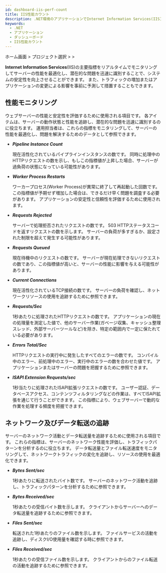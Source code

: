 ```yaml
---
id: dashboard-iis-perf-count
title: IIS性能カウント
description: .NET環境のアプリケーションでInternet Information Services(IIS)の性能と状態をリアルタイムでモニタリングできます。
keywords:
  - .NET
  - アプリケーション
  - ダッシューボード
  - IIS性能カウント
---
```


ホーム画面 &gt; プロジェクト選択 &gt; <Cmdname sid="side_dashboard" className="uitext" /> &gt; <Cmdname sid="side_iisDashboard" className="uitext" />

**Internet Information Services**(IIS)の主要指標をリアルタイムでモニタリングしてサーバーの性能を最適化し、潜在的な問題を迅速に識別することで、システムの安定性を向上させることができます。 また、トラフィックの増加またはアプリケーションの変更による影響を事前に予測して措置することもできます。

<ImgLang img='dotnet-dashboard-iis-perf-count.png' desc='IIS性能カウント' />

## 性能モニタリング

ウェブサーバーの性能と安定性を評価するために使用される項目です。 各アイテムは、サーバーの動作状態と性能を追跡し、潜在的な問題を迅速に識別するのに役立ちます。 運用担当者は、これらの指標をモニタリングして、サーバーの性能を最適化し、問題を解決するためのデータとして参照できます。

- **_Pipeline Instance Count_**

  現在活性化されているパイプラインインスタンスの数です。 同時に処理中のHTTPリクエストの数を示し、もしこの指標値が上昇した場合、サーバーが過負荷の状態になっている可能性があります。

- **_Worker Process Restarts_**

  ワーカープロセス(Worker Process)が異常に終了して再起動した回数です。 この指標値が予期せず増加した場合は、できるだけ早く問題を調査する必要があります。 アプリケーションの安定性と信頼性を評価するために使用されます。

- **_Requests Rejected_**

  サーバーで処理拒否されたリクエストの数です。 503 HTTPステータスコードを返すリクエストの数を示します。 サーバーの負荷が多すぎるか、設定された制限を超えて発生する可能性があります。

- **_Requests Queued_**

  現在待機中のリクエストの数です。 サーバーが現在処理できないリクエストの数であり、この指標値が高いと、サーバーの性能に影響を与える可能性があります。

- **_Current Connections_**

  現在活性化されているTCP接続の数です。 サーバーの負荷を確認し、ネットワークリソースの使用を追跡するために参照できます。

- **_Requests/Sec_**

  1秒あたりに処理されたHTTPリクエストの数です。 アプリケーションの現在の処理量を測定した値で、他のサーバー作業(ガベージ収集、キャッシュ整理スレッド、外部サーバーツールなど)を除き、特定の範囲内で一定に保たれている必要があります。

- **_Errors Total/Sec_**

  HTTPリクエストの実行中に発生したすべてのエラーの数です。 コンパイル中のエラー、前処理中のエラー、実行中のエラーの数を合わせた値です。 アプリケーションまたはサーバーの問題を把握するために参照できます。

- **_ISAPI Extension Requests/sec_**

  1秒当たりに処理されたISAPI拡張リクエストの数です。 ユーザー認証、データベースアクセス、コンテンツフィルタリングなどの作業は、すべてISAPI拡張を通じて行うことができます。 この指標により、ウェブサーバーで動的な作業を処理する頻度を把握できます。

## ネットワーク及びデータ転送の追跡

サーバーのネットワーク活動とデータ転送量を追跡するために使用される項目です。 これらの指標は、サーバーのネットワーク性能を評価し、トラフィックパターンを分析するのに役立ちます。 データ転送量とファイル転送速度をモニタリングして、ネットワークトラフィックの変化を追跡し、リソースの使用を最適化できます。

- **_Bytes Sent/sec_**

  1秒あたりに転送されたバイト数です。 サーバーのネットワーク活動を追跡し、トラフィックパターンを分析するために参照できます。

- **_Bytes Received/sec_**

  1秒あたりの受信バイト数を示します。 クライアントからサーバーへのデータ転送量を追跡するために参照できます。

- **_Files Sent/sec_**

  転送された1秒あたりのファイル数を示します。 ファイルサービスの活動を追跡し、ディスクI/O使用量を確認する時に参照できます。

- **_Files Received/sec_**

  1秒あたりの受信ファイル数を示します。 クライアントからのファイル転送の活動を追跡するために参照できます。
